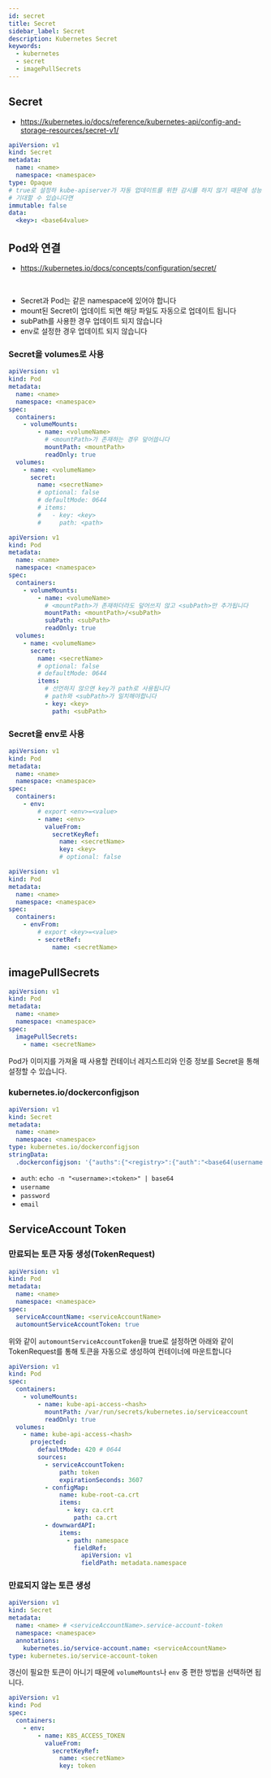 ```yaml
---
id: secret
title: Secret
sidebar_label: Secret
description: Kubernetes Secret
keywords:
  - kubernetes
  - secret
  - imagePullSecrets
---
```


## Secret

- https://kubernetes.io/docs/reference/kubernetes-api/config-and-storage-resources/secret-v1/

```yaml
apiVersion: v1
kind: Secret
metadata:
  name: <name>
  namespace: <namespace>
type: Opaque
# true로 설정하 kube-apiserver가 자동 업데이트를 위한 감시를 하지 않기 때문에 성능 향상을
# 기대할 수 있습니다면
immutable: false
data:
  <key>: <base64value>
```

## Pod와 연결

- https://kubernetes.io/docs/concepts/configuration/secret/

<br />

- Secret과 Pod는 같은 namespace에 있어야 합니다
- mount된 Secret이 업데이트 되면 해당 파일도 자동으로 업데이트 됩니다
- subPath를 사용한 경우 업데이트 되지 않습니다
- env로 설정한 경우 업데이트 되지 않습니다

### Secret을 volumes로 사용

```yaml
apiVersion: v1
kind: Pod
metadata:
  name: <name>
  namespace: <namespace>
spec:
  containers:
    - volumeMounts:
        - name: <volumeName>
          # <mountPath>가 존재하는 경우 덮어씁니다
          mountPath: <mountPath>
          readOnly: true
  volumes:
    - name: <volumeName>
      secret:
        name: <secretName>
        # optional: false
        # defaultMode: 0644
        # items:
        #   - key: <key>
        #     path: <path>
```

```yaml
apiVersion: v1
kind: Pod
metadata:
  name: <name>
  namespace: <namespace>
spec:
  containers:
    - volumeMounts:
        - name: <volumeName>
          # <mountPath>가 존재하더라도 덮어쓰지 않고 <subPath>만 추가됩니다
          mountPath: <mountPath>/<subPath>
          subPath: <subPath>
          readOnly: true
  volumes:
    - name: <volumeName>
      secret:
        name: <secretName>
        # optional: false
        # defaultMode: 0644
        items:
          # 선언하지 않으면 key가 path로 사용됩니다
          # path와 <subPath>가 일치해야합니다
          - key: <key>
            path: <subPath>
```

### Secret을 env로 사용

```yaml
apiVersion: v1
kind: Pod
metadata:
  name: <name>
  namespace: <namespace>
spec:
  containers:
    - env:
        # export <env>=<value>
        - name: <env>
          valueFrom:
            secretKeyRef:
              name: <secretName>
              key: <key>
              # optional: false
```

```yaml
apiVersion: v1
kind: Pod
metadata:
  name: <name>
  namespace: <namespace>
spec:
  containers:
    - envFrom:
        # export <key>=<value>
        - secretRef:
            name: <secretName>
```

## imagePullSecrets

```yaml
apiVersion: v1
kind: Pod
metadata:
  name: <name>
  namespace: <namespace>
spec:
  imagePullSecrets:
    - name: <secretName>
```

Pod가 이미지를 가져올 때 사용할 컨테이너 레지스트리와 인증 정보를 Secret을 통해 설정할 수 있습니다.

### kubernetes.io/dockerconfigjson

```yaml
apiVersion: v1
kind: Secret
metadata:
  name: <name>
  namespace: <namespace>
type: kubernetes.io/dockerconfigjson
stringData:
  .dockerconfigjson: '{"auths":{"<registry>":{"auth":"<base64(username:token)>"}}}'
```

- `auth`: `echo -n "<username>:<token>" | base64`
- `username`
- `password`
- `email`

## ServiceAccount Token

### 만료되는 토큰 자동 생성(TokenRequest)

```yaml
apiVersion: v1
kind: Pod
metadata:
  name: <name>
  namespace: <namespace>
spec:
  serviceAccountName: <serviceAccountName>
  automountServiceAccountToken: true
```

위와 같이 `automountServiceAccountToken`을 true로 설정하면 아래와 같이 TokenRequest를 통해 토큰을 자동으로 생성하여 컨테이너에 마운트합니다

```yaml
apiVersion: v1
kind: Pod
spec:
  containers:
    - volumeMounts:
        - name: kube-api-access-<hash>
          mountPath: /var/run/secrets/kubernetes.io/serviceaccount
          readOnly: true
  volumes:
    - name: kube-api-access-<hash>
      projected:
        defaultMode: 420 # 0644
        sources:
          - serviceAccountToken:
              path: token
              expirationSeconds: 3607
          - configMap:
              name: kube-root-ca.crt
              items:
                - key: ca.crt
                  path: ca.crt
          - downwardAPI:
              items:
                - path: namespace
                  fieldRef:
                    apiVersion: v1
                    fieldPath: metadata.namespace
```

### 만료되지 않는 토큰 생성

```yaml
apiVersion: v1
kind: Secret
metadata:
  name: <name> # <serviceAccountName>.service-account-token
  namespace: <namespace>
  annotations:
    kubernetes.io/service-account.name: <serviceAccountName>
type: kubernetes.io/service-account-token
```

갱신이 필요한 토큰이 아니기 때문에 `volumeMounts`나 `env` 중 편한 방법을 선택하면 됩니다.

```yaml
apiVersion: v1
kind: Pod
spec:
  containers:
    - env:
        - name: K8S_ACCESS_TOKEN
          valueFrom:
            secretKeyRef:
              name: <secretName>
              key: token
```
